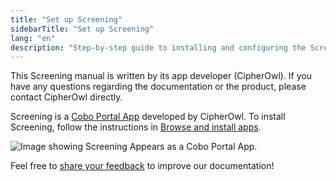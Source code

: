 ```yaml
---
title: "Set up Screening"
sidebarTitle: "Set up Screening"
lang: "en"
description: "Step-by-step guide to installing and configuring the Screening app in Cobo Portal. Get started with automated transaction monitoring and compliance enforcement quickly."
---
```

<Tip>This Screening manual is written by its app developer (CipherOwl). If you have any questions regarding the documentation or the product, please contact CipherOwl directly.</Tip>

Screening is a [Cobo Portal App](/en/portal/portal-apps/introduction) developed by CipherOwl. To install Screening, follow the instructions in [Browse and install apps](/en/portal/portal-apps/browse-and-install).

<img src="/en/images/portal-apps/screening/set-up.png" className="screenshot_full_screen" alt="Image showing Screening Appears as a Cobo Portal App."/>

<Tip>Feel free to [share your feedback](https://forms.zohopublic.com/cobo/form/DocumentFeedbackForm/formperma/QvLOhxJv1_JMsJ-1dleZ8Itb_7rzN-LtgvsDdxosoVI?referrername=manuals) to improve our documentation!</Tip>